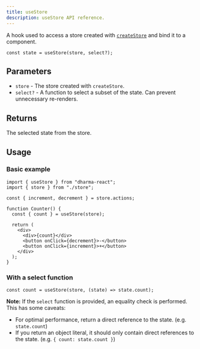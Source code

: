 ```yaml
---
title: useStore
description: useStore API reference.
---
```


A hook used to access a store created with [`createStore`](/core/createstore) and bind it to a component.

```tsx
const state = useStore(store, select?);
```

## Parameters

- `store` - The store created with `createStore`.
- `select?` - A function to select a subset of the state. Can prevent unnecessary re-renders.

## Returns

The selected state from the store.

## Usage

### Basic example

```tsx
import { useStore } from "dharma-react";
import { store } from "./store";

const { increment, decrement } = store.actions;

function Counter() {
  const { count } = useStore(store);

  return (
    <div>
      <div>{count}</div>
      <button onClick={decrement}>-</button>
      <button onClick={increment}>+</button>
    </div>
  );
}
```

### With a select function

```tsx
const count = useStore(store, (state) => state.count);
```

**Note:** If the `select` function is provided, an equality check is performed. This has some caveats:

- For optimal performance, return a direct reference to the state. (e.g. `state.count`)
- If you return an object literal, it should only contain direct references to the state. (e.g. `{ count: state.count }`)

